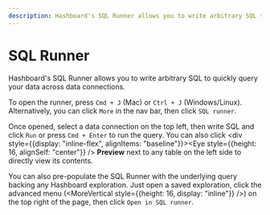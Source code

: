 ```yaml
---
description: Hashboard's SQL Runner allows you to write arbitrary SQL to quickly query your data across sources.
---
```



# SQL Runner

Hashboard's SQL Runner allows you to write arbitrary SQL to quickly query your data across data connections.

To open the runner, press `Cmd + J` (Mac) or `Ctrl + J` (Windows/Linux). Alternatively, you can click `More` in the nav bar, then click `SQL runner`.

Once opened, select a data connection on the top left, then write SQL and click `Run` or press `Cmd + Enter` to run the query. You can also click <div style={{display: "inline-flex", alignItems: "baseline"}}><Eye style={{height: 16, alignSelf: "center"}} /> <strong>Preview</strong></div> next to any table on the left side to directly view its contents.

You can also pre-populate the SQL Runner with the underlying query backing any Hashboard exploration. Just open a saved exploration, click the advanced menu (<MoreVertical style={{height: 16, display: "inline"}} />) on the top right of the page, then click `Open in SQL runner`.